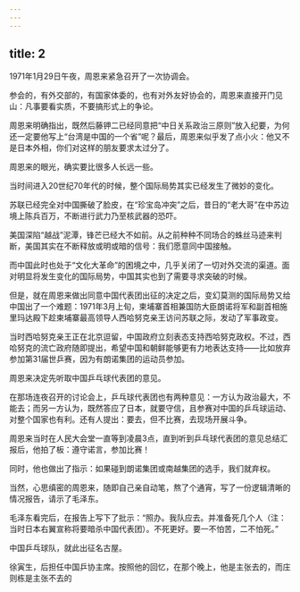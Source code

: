 ```yaml
---
---
---
```

title: 2
---



1971年1月29日午夜，周恩来紧急召开了一次协调会。

参会的，有外交部的，有国家体委的，也有对外友好协会的，周恩来直接开门见山：凡事要看实质，不要搞形式上的争论。

周恩来明确指出，既然后藤钾二已经同意把“中日关系政治三原则”放入纪要，为何还一定要他写上“台湾是中国的一个省”呢？最后，周恩来似乎发了点小火：他又不是日本外相，你们对这样的朋友要求太过分了。

周恩来的眼光，确实要比很多人长远一些。

当时间进入20世纪70年代的时候，整个国际局势其实已经发生了微妙的变化。

苏联已经完全对中国撕破了脸皮，在“珍宝岛冲突”之后，昔日的“老大哥”在中苏边境上陈兵百万，不断进行武力乃至核武器的恐吓。

美国深陷“越战”泥潭，锋芒已经大不如前。从之前种种不同场合的蛛丝马迹来判断，美国其实在不断释放或明或暗的信号：我们愿意同中国接触。

而中国此时也处于“文化大革命”的困境之中，几乎关闭了一切对外交流的渠道。面对明显将发生变化的国际局势，中国其实也到了需要寻求突破的时候。

但是，就在周恩来做出同意中国代表团出征的决定之后，变幻莫测的国际局势又给中国出了一个难题：1971年3月上旬，柬埔寨首相兼国防大臣朗诺将军和副首相施里玛达殿下趁柬埔寨最高领导人西哈努克亲王访问苏联之际，发动了军事政变。

当时西哈努克亲王正在北京逗留，中国政府立刻表态支持西哈努克政权。不过，西哈努克的流亡政府随即提出，希望中国和朝鲜能够更有力地表达支持——比如放弃参加第31届世乒赛，因为有朗诺集团的运动员参加。

周恩来决定先听取中国乒乓球代表团的意见。

在那场连夜召开的讨论会上，乒乓球代表团也有两种意见：一方认为政治最大，不能去；而另一方认为，既然答应了日本，就要守信，且参赛对中国的乒乓球运动、对整个国家也有利。还有人提出：要去，但不比赛，去现场开展斗争。

周恩来当时在人民大会堂一直等到凌晨3点，直到听到乒乓球代表团的意见总结汇报后，他拍了板：遵守诺言，参加比赛！

同时，他也做出了指示：如果碰到朗诺集团或南越集团的选手，我们就弃权。

当然，心思缜密的周恩来，随即自己亲自动笔，熬了个通宵，写了一份逻辑清晰的情况报告，请示了毛泽东。

毛泽东看完后，在报告上写下了批示：“照办。我队应去。并准备死几个人（注：当时日本右翼宣称将要暗杀中国代表团）。不死更好。要一不怕苦，二不怕死。”

中国乒乓球队，就此出征名古屋。

徐寅生，后担任中国乒协主席。按照他的回忆，在那个晚上，他是主张去的，而庄则栋是主张不去的
